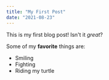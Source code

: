 ```yaml
---
title: "My First Post"
date: "2021-08-23"
---
```


This is my first blog post! Isn't it *great*?

Some of my **favorite** things are:

* Smiling
* Fighting
* Riding my turtle